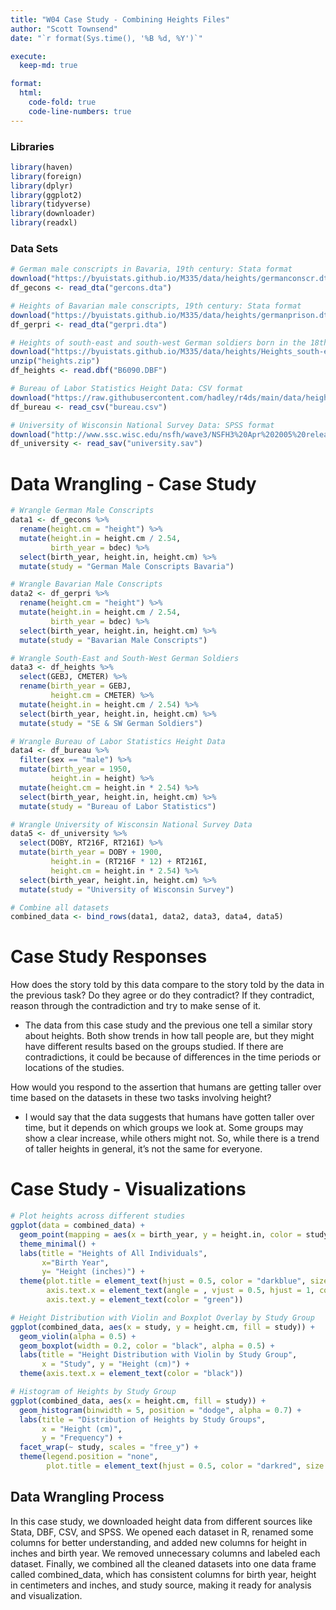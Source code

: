 ```yaml
---
title: "W04 Case Study - Combining Heights Files"
author: "Scott Townsend"
date: "`r format(Sys.time(), '%B %d, %Y')`"

execute:
  keep-md: true

format:
  html:
    code-fold: true
    code-line-numbers: true
---
```


### Libraries

```r
library(haven)
library(foreign)
library(dplyr)
library(ggplot2)
library(tidyverse)
library(downloader)
library(readxl)
```

### Data Sets

```r
# German male conscripts in Bavaria, 19th century: Stata format
download("https://byuistats.github.io/M335/data/heights/germanconscr.dta", dest="gercons.dta", mode="wb")
df_gecons <- read_dta("gercons.dta")

# Heights of Bavarian male conscripts, 19th century: Stata format
download("https://byuistats.github.io/M335/data/heights/germanprison.dta", dest="gerpri.dta", mode="wb")
df_gerpri <- read_dta("gerpri.dta")

# Heights of south-east and south-west German soldiers born in the 18th century: DBF format
download("https://byuistats.github.io/M335/data/heights/Heights_south-east.zip", dest="heights.zip", mode="wb")
unzip("heights.zip")
df_heights <- read.dbf("B6090.DBF")

# Bureau of Labor Statistics Height Data: CSV format
download("https://raw.githubusercontent.com/hadley/r4ds/main/data/heights.csv", dest="bureau.csv", mode="wb")
df_bureau <- read_csv("bureau.csv")

# University of Wisconsin National Survey Data: SPSS format
download("http://www.ssc.wisc.edu/nsfh/wave3/NSFH3%20Apr%202005%20release/main05022005.sav", dest="university.sav", mode="wb")
df_university <- read_sav("university.sav")
```

# Data Wrangling - Case Study

```r
# Wrangle German Male Conscripts
data1 <- df_gecons %>%
  rename(height.cm = "height") %>%
  mutate(height.in = height.cm / 2.54,
         birth_year = bdec) %>%
  select(birth_year, height.in, height.cm) %>%
  mutate(study = "German Male Conscripts Bavaria")

# Wrangle Bavarian Male Conscripts
data2 <- df_gerpri %>%
  rename(height.cm = "height") %>%
  mutate(height.in = height.cm / 2.54,
         birth_year = bdec) %>%
  select(birth_year, height.in, height.cm) %>%
  mutate(study = "Bavarian Male Conscripts")

# Wrangle South-East and South-West German Soldiers
data3 <- df_heights %>%
  select(GEBJ, CMETER) %>%
  rename(birth_year = GEBJ,
         height.cm = CMETER) %>%
  mutate(height.in = height.cm / 2.54) %>%
  select(birth_year, height.in, height.cm) %>%
  mutate(study = "SE & SW German Soldiers")

# Wrangle Bureau of Labor Statistics Height Data
data4 <- df_bureau %>%
  filter(sex == "male") %>%
  mutate(birth_year = 1950,
         height.in = height) %>%
  mutate(height.cm = height.in * 2.54) %>%
  select(birth_year, height.in, height.cm) %>%
  mutate(study = "Bureau of Labor Statistics")

# Wrangle University of Wisconsin National Survey Data
data5 <- df_university %>%
  select(DOBY, RT216F, RT216I) %>%
  mutate(birth_year = DOBY + 1900,
         height.in = (RT216F * 12) + RT216I,
         height.cm = height.in * 2.54) %>%
  select(birth_year, height.in, height.cm) %>%
  mutate(study = "University of Wisconsin Survey")

# Combine all datasets
combined_data <- bind_rows(data1, data2, data3, data4, data5)
```

# Case Study Responses

How does the story told by this data compare to the story told by the data in the previous task? Do they agree or do they contradict? If they contradict, reason through the contradiction and try to make sense of it.

- The data from this case study and the previous one tell a similar story about heights. Both show trends in how tall people are, but they might have different results based on the groups studied. If there are contradictions, it could be because of differences in the time periods or locations of the studies.

How would you respond to the assertion that humans are getting taller over time based on the datasets in these two tasks involving height?

- I would say that the data suggests that humans have gotten taller over time, but it depends on which groups we look at. Some groups may show a clear increase, while others might not. So, while there is a trend of taller heights in general, it's not the same for everyone.

# Case Study - Visualizations

```r
# Plot heights across different studies
ggplot(data = combined_data) +
  geom_point(mapping = aes(x = birth_year, y = height.in, color = study), size = 3) +
  theme_minimal() +
  labs(title = "Heights of All Individuals",
       x="Birth Year",
       y= "Height (inches)") +
  theme(plot.title = element_text(hjust = 0.5, color = "darkblue", size = 18),
        axis.text.x = element_text(angle = , vjust = 0.5, hjust = 1, color = "purple"),
        axis.text.y = element_text(color = "green"))

# Height Distribution with Violin and Boxplot Overlay by Study Group
ggplot(combined_data, aes(x = study, y = height.cm, fill = study)) +
  geom_violin(alpha = 0.5) +
  geom_boxplot(width = 0.2, color = "black", alpha = 0.5) +
  labs(title = "Height Distribution with Violin by Study Group",
       x = "Study", y = "Height (cm)") +
  theme(axis.text.x = element_text(color = "black"))

# Histogram of Heights by Study Group
ggplot(combined_data, aes(x = height.cm, fill = study)) +
  geom_histogram(binwidth = 5, position = "dodge", alpha = 0.7) +
  labs(title = "Distribution of Heights by Study Groups",
       x = "Height (cm)",
       y = "Frequency") +
  facet_wrap(~ study, scales = "free_y") +
  theme(legend.position = "none",
        plot.title = element_text(hjust = 0.5, color = "darkred", size = 18))

```
## Data Wrangling Process

In this case study, we downloaded height data from different sources like Stata, DBF, CSV, and SPSS. We opened each dataset in R, renamed some columns for better understanding, and added new columns for height in inches and birth year. We removed unnecessary columns and labeled each dataset. Finally, we combined all the cleaned datasets into one data frame called combined_data, which has consistent columns for birth year, height in centimeters and inches, and study source, making it ready for analysis and visualization.
